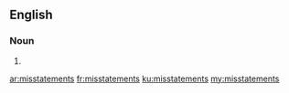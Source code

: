==English==

===Noun===
{{head|en|plural}}

# {{plural of|misstatement|lang=en}}

[[ar:misstatements]]
[[fr:misstatements]]
[[ku:misstatements]]
[[my:misstatements]]